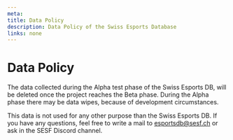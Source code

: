 ```yaml
---
meta:
title: Data Policy
description: Data Policy of the Swiss Esports Database
links: none
---
```




# Data Policy
The data collected during the Alpha test phase of the Swiss Esports DB, will be deleted once the project reaches the Beta phase. During the Alpha phase there may be data wipes, because of development circumstances.

This data is not used for any other purpose than the Swiss Esports DB. If you have any questions, feel free to write a mail to esportsdb@sesf.ch or ask in the SESF Discord channel.

